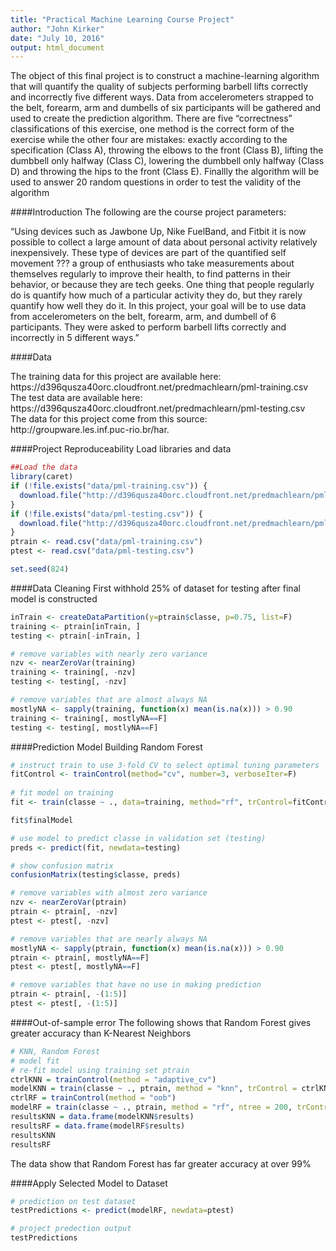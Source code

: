 ```yaml
---
title: "Practical Machine Learning Course Project"
author: "John Kirker"
date: "July 10, 2016"
output: html_document
---
```

The object of this final project is to construct a machine-learning algorithm that will quantify the quality of subjects performing barbell lifts correctly and incorrectly five different ways. Data from accelerometers strapped to the belt, forearm, arm and dumbells of six participants will be gathered and used to create the prediction algorithm.  There are five "correctness" classifications of this exercise, one method is the correct form of the exercise while the other four are mistakes: exactly according to the specification (Class A), throwing the elbows to the front (Class B), lifting the dumbbell only halfway (Class C), lowering the dumbbell only halfway (Class D) and throwing the hips to the front (Class E). Finallly the algorithm will be used to answer 20 random questions in order to test the validity of the algorithm

####Introduction
The following are the course project parameters:

"Using devices such as Jawbone Up, Nike FuelBand, and Fitbit it is now possible to collect a large amount of data about personal activity relatively inexpensively. These type of devices are part of the quantified self movement ??? a group of enthusiasts who take measurements about themselves regularly to improve their health, to find patterns in their behavior, or because they are tech geeks. One thing that people regularly do is quantify how much of a particular activity they do, but they rarely quantify how well they do it. In this project, your goal will be to use data from accelerometers on the belt, forearm, arm, and dumbell of 6 participants. They were asked to perform barbell lifts correctly and incorrectly in 5 different ways."<br>

####Data

The training data for this project are available here:<br>
https://d396qusza40orc.cloudfront.net/predmachlearn/pml-training.csv<br>
The test data are available here:<br>
https://d396qusza40orc.cloudfront.net/predmachlearn/pml-testing.csv
<br>
The data for this project come from this source: http://groupware.les.inf.puc-rio.br/har.<br>


####Project Reproduceability
Load libraries and data
```r
##Load the data
library(caret)
if (!file.exists("data/pml-training.csv")) {
  download.file("http://d396qusza40orc.cloudfront.net/predmachlearn/pml-training.csv", destfile = "data/pml-training.csv")
}
if (!file.exists("data/pml-testing.csv")) {
  download.file("http://d396qusza40orc.cloudfront.net/predmachlearn/pml-testing.csv", destfile = "data/pml-testing.csv")
}
ptrain <- read.csv("data/pml-training.csv")
ptest <- read.csv("data/pml-testing.csv")

set.seed(824)
```

####Data Cleaning
First withhold 25% of dataset for testing after final model is constructed
```r
inTrain <- createDataPartition(y=ptrain$classe, p=0.75, list=F)
training <- ptrain[inTrain, ]
testing <- ptrain[-inTrain, ]

# remove variables with nearly zero variance
nzv <- nearZeroVar(training)
training <- training[, -nzv]
testing <- testing[, -nzv]

# remove variables that are almost always NA
mostlyNA <- sapply(training, function(x) mean(is.na(x))) > 0.90
training <- training[, mostlyNA==F]
testing <- testing[, mostlyNA==F]
```

####Prediction Model Building
Random Forest
```r
# instruct train to use 3-fold CV to select optimal tuning parameters
fitControl <- trainControl(method="cv", number=3, verboseIter=F)
    
# fit model on training
fit <- train(classe ~ ., data=training, method="rf", trControl=fitControl)

fit$finalModel

# use model to predict classe in validation set (testing)
preds <- predict(fit, newdata=testing)

# show confusion matrix
confusionMatrix(testing$classe, preds)

# remove variables with almost zero variance
nzv <- nearZeroVar(ptrain)
ptrain <- ptrain[, -nzv]
ptest <- ptest[, -nzv]

# remove variables that are nearly always NA
mostlyNA <- sapply(ptrain, function(x) mean(is.na(x))) > 0.90
ptrain <- ptrain[, mostlyNA==F]
ptest <- ptest[, mostlyNA==F]

# remove variables that have no use in making prediction
ptrain <- ptrain[, -(1:5)]
ptest <- ptest[, -(1:5)]
```
####Out-of-sample error
The following shows that Random Forest gives greater accuracy than K-Nearest Neighbors

```r
# KNN, Random Forest
# model fit
# re-fit model using training set ptrain
ctrlKNN = trainControl(method = "adaptive_cv")
modelKNN = train(classe ~ ., ptrain, method = "knn", trControl = ctrlKNN)
ctrlRF = trainControl(method = "oob")
modelRF = train(classe ~ ., ptrain, method = "rf", ntree = 200, trControl = ctrlRF)
resultsKNN = data.frame(modelKNN$results)
resultsRF = data.frame(modelRF$results)
resultsKNN
resultsRF
```
The data show that Random Forest has far greater accuracy at over 99%

####Apply Selected Model to Dataset
```r
# prediction on test dataset
testPredictions <- predict(modelRF, newdata=ptest)

# project predection output
testPredictions
```
